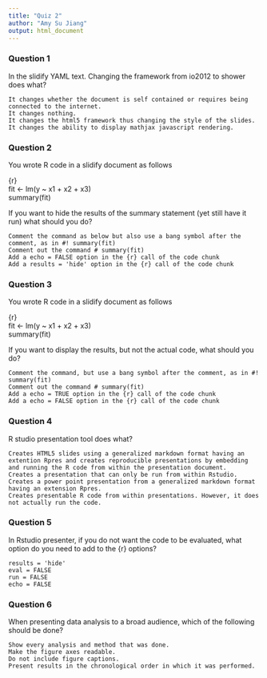 ```yaml
---
title: "Quiz 2"
author: "Amy Su Jiang"
output: html_document
---
```



### Question 1

In the slidify YAML text. Changing the framework from io2012 to shower does what?

    It changes whether the document is self contained or requires being connected to the internet.
    It changes nothing.
    It changes the html5 framework thus changing the style of the slides.
    It changes the ability to display mathjax javascript rendering.

### Question 2

You wrote R code in a slidify document as follows

{r}  
fit <- lm(y ~ x1 + x2 + x3)  
summary(fit)

If you want to hide the results of the summary statement (yet still have it run) what should you do?

    Comment the command as below but also use a bang symbol after the comment, as in #! summary(fit)
    Comment out the command # summary(fit)
    Add a echo = FALSE option in the {r} call of the code chunk
    Add a results = 'hide' option in the {r} call of the code chunk

### Question 3

You wrote R code in a slidify document as follows

{r}  
fit <- lm(y ~ x1 + x2 + x3)  
summary(fit)

If you want to display the results, but not the actual code, what should you do?

    Comment the command, but use a bang symbol after the comment, as in #! summary(fit)
    Comment out the command # summary(fit)
    Add a echo = TRUE option in the {r} call of the code chunk
    Add a echo = FALSE option in the {r} call of the code chunk

### Question 4

R studio presentation tool does what?

    Creates HTML5 slides using a generalized markdown format having an extention Rpres and creates reproducible presentations by embedding and running the R code from within the presentation document.
    Creates a presentation that can only be run from within Rstudio.
    Creates a power point presentation from a generalized markdown format having an extension Rpres.
    Creates presentable R code from within presentations. However, it does not actually run the code.

### Question 5

In Rstudio presenter, if you do not want the code to be evaluated, what option do you need to add to the {r} options?

    results = 'hide'
    eval = FALSE
    run = FALSE
    echo = FALSE

### Question 6

When presenting data analysis to a broad audience, which of the following should be done?

    Show every analysis and method that was done.
    Make the figure axes readable.
    Do not include figure captions.
    Present results in the chronological order in which it was performed.
